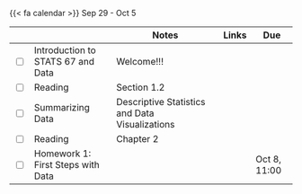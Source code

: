 {{< fa calendar >}} Sep 29 - Oct 5



<table class="table-striped text-left table-bordered" align = "center">

  <thead>
    <th style="width:  3%"></th>
    <th style="width:  30%"></th>
    <th style="width:  40%">Notes</th>
    <th style="width:  8%">Links</th>
    <th style="width:  15%">Due</th>
  </thead>


  <tr>
    <td><input type="checkbox" /></td>
    <td> Introduction to STATS 67 and Data &nbsp; &nbsp; </td>
    <td>Welcome!!!</td>
    <td><a href="https://mdogucu.github.io/stats67-fa25-slides/week01/1a-intro-data.html" target ="_blank"> <i class="fas fa-laptop" aria-hidden="true"
            title="External Link to Slides" target = "_blank"></i></a>
      <a href="https://mdogucu.github.io/stats67-fa25-starter-codes/1a-intro-data.qmd" download> <i class="fa-brands fa-r-project" aria-hidden="true"
            title="External Link to Slides" target = "_blank"></i></a></td>
    <td></td>
  </tr>
  
  <tr>
    <td><input type="checkbox" /></td>
    <td> Reading </td>
    <td>Section 1.2</td>
    <td><a href="https://leanpub.com/os" target ="_blank"> <i class="fas fa-book" aria-hidden="true"
            title="External Link to the Book" target = "_blank"></i></a></td>
    <td></td>
  </tr>
  
  <tr>
    <td><input type="checkbox" /></td>
    <td> Summarizing Data &nbsp; &nbsp; </td>
    <td>Descriptive Statistics and Data Visualizations</td>
    <td><a href="https://mdogucu.github.io/stats67-fa25-slides/week01/1b-summarize-data.html" target ="_blank"> <i class="fas fa-laptop" aria-hidden="true"
            title="External Link to Slides" target = "_blank"></i></a> <a href="https://mdogucu.github.io/stats67-fa25-starter-codes/1b-summarize-data.qmd" download> <i class="fa-brands fa-r-project" aria-hidden="true"
            title="External Link to Slides" target = "_blank"></i></a></td>
    <td></td>
  </tr>

  <tr>
  
  
  
  
  <tr>
    <td><input type="checkbox" /></td>
    <td> Reading </td>
    <td>Chapter 2</td>
    <td><a href="https://leanpub.com/os" target ="_blank"> <i class="fas fa-book" aria-hidden="true"
            title="External Link to the Book" target = "_blank"></i></a></td>
    <td></td>
  </tr>
  
  <tr>
    <td><input type="checkbox" /></td>
    <td> Homework 1: First Steps with Data &nbsp; &nbsp; </td>
    <td></td>
    <td><a href="https://www.gradescope.com/courses/1142665/assignments/6838851" target ="_blank"> <i class="fas fa-edit" aria-hidden="true"
            title="External Link to Gradescope" target = "_blank"></i></a> <a href="https://mdogucu.github.io/stats67-fa25-starter-codes/1h-summarize-data.qmd" download> <i class="fa-brands fa-r-project" aria-hidden="true"
            title="External Link to Slides" target = "_blank"></i></a></td>
    <td>Oct 8, 11:00</td>
  </tr>
    
  
</table>